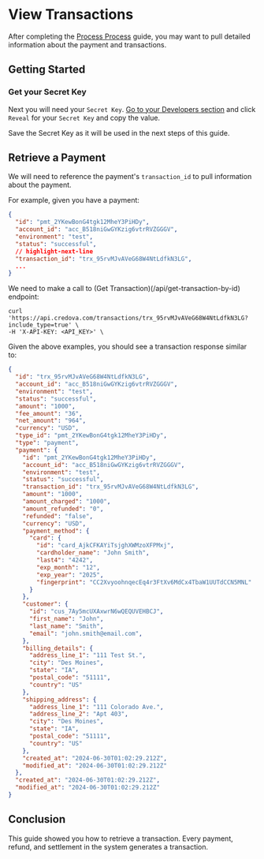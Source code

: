 

# View Transactions

After completing the [Process Process](/guides/merchants/process-payments) guide, you may want to pull detailed information about the payment and transactions.

## Getting Started

<GettingStartedSection />

### Get your Secret Key

Next you will need your `Secret Key`. [Go to your Developers section](https://portal.credova.com/developers/api-keys) and click `Reveal` for your `Secret Key` and copy the value.

<Alert>Save the Secret Key as it will be used in the next steps of this guide.</Alert>


## Retrieve a Payment

We will need to reference the payment's `transaction_id` to pull information about the payment.

For example, given you have a payment:

```json showLineNumbers
{
  "id": "pmt_2YKewBonG4tgk12MheY3PiHDy",
  "account_id": "acc_B518niGwGYKzig6vtrRVZGGGV",
  "environment": "test",
  "status": "successful",
  // highlight-next-line
  "transaction_id": "trx_95rvMJvAVeG68W4NtLdfkN3LG",
  ...
}
```

We need to make a call to (Get Transaction)(/api/get-transaction-by-id) endpoint:

```shell showLineNumbers title="Get Transaction by ID"
curl 'https://api.credova.com/transactions/trx_95rvMJvAVeG68W4NtLdfkN3LG?include_type=true' \
-H 'X-API-KEY: <API_KEY>' \
```

Given the above examples, you should see a transaction response similar to:

```json showLineNumbers
{
  "id": "trx_95rvMJvAVeG68W4NtLdfkN3LG",
  "account_id": "acc_B518niGwGYKzig6vtrRVZGGGV",
  "environment": "test",
  "status": "successful",
  "amount": "1000",
  "fee_amount": "36",
  "net_amount": "964",
  "currency": "USD",
  "type_id": "pmt_2YKewBonG4tgk12MheY3PiHDy",
  "type": "payment",
  "payment": {
    "id": "pmt_2YKewBonG4tgk12MheY3PiHDy",
    "account_id": "acc_B518niGwGYKzig6vtrRVZGGGV",
    "environment": "test",
    "status": "successful",
    "transaction_id": "trx_95rvMJvAVeG68W4NtLdfkN3LG",
    "amount": "1000",
    "amount_charged": "1000",
    "amount_refunded": "0",
    "refunded": "false",
    "currency": "USD",
    "payment_method": {
      "card": {
        "id": "card_AjkCFKAYiTsjghXWMzoXFPMxj",
        "cardholder_name": "John Smith",
        "last4": "4242",
        "exp_month": "12",
        "exp_year": "2025",
        "fingerprint": "CC2XvyoohnqecEq4r3FtXv6MdCx4TbaW1UUTdCCN5MNL"
      }
    },
    "customer": {
      "id": "cus_7Ay5mcUXAxwrN6wQEQUVEHBCJ",
      "first_name": "John",
      "last_name": "Smith",
      "email": "john.smith@email.com",
    },
    "billing_details": {
      "address_line_1": "111 Test St.",
      "city": "Des Moines",
      "state": "IA",
      "postal_code": "51111",
      "country": "US"
    },
    "shipping_address": {
      "address_line_1": "111 Colorado Ave.",
      "address_line_2": "Apt 403",
      "city": "Des Moines",
      "state": "IA",
      "postal_code": "51111",
      "country": "US"
    },
    "created_at": "2024-06-30T01:02:29.212Z",
    "modified_at": "2024-06-30T01:02:29.212Z"
  },
  "created_at": "2024-06-30T01:02:29.212Z",
  "modified_at": "2024-06-30T01:02:29.212Z"
}
```

## Conclusion

This guide showed you how to retrieve a transaction. Every payment, refund, and settlement in the system generates a transaction.
